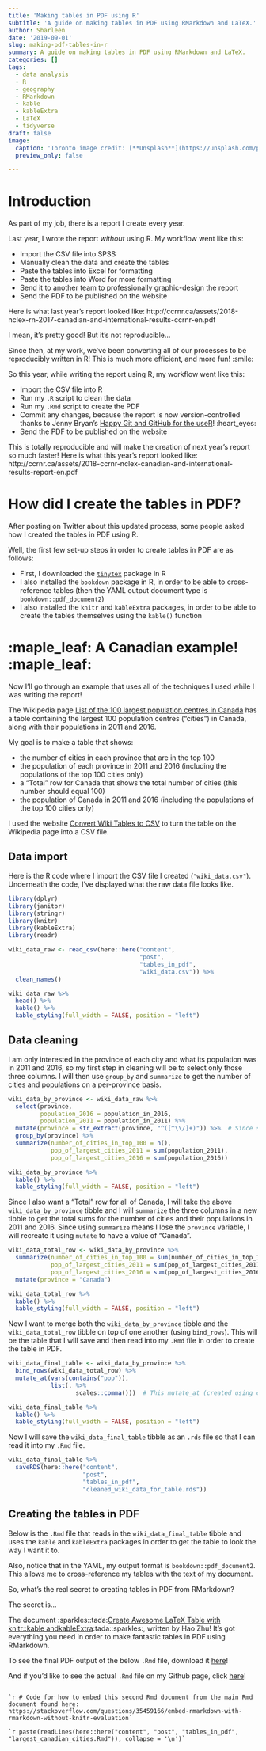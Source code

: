 ```yaml
---
title: 'Making tables in PDF using R'
subtitle: 'A guide on making tables in PDF using RMarkdown and LaTeX.'
author: Sharleen
date: '2019-09-01'
slug: making-pdf-tables-in-r
summary: A guide on making tables in PDF using RMarkdown and LaTeX.
categories: []
tags:
  - data analysis
  - R
  - geography
  - RMarkdown
  - kable
  - kableExtra
  - LaTeX
  - tidyverse
draft: false
image:
  caption: 'Toronto image credit: [**Unsplash**](https://unsplash.com/photos/qlKaN7eqay8)'
  preview_only: false

---
```


# Introduction

As part of my job, there is a report I create every year.

Last year, I wrote the report *without* using R. My workflow went like this:

- Import the CSV file into SPSS
- Manually clean the data and create the tables
- Paste the tables into Excel for formatting
- Paste the tables into Word for more formatting
- Send it to another team to professionally graphic-design the report
- Send the PDF to be published on the website

Here is what last year's report looked like: http://ccrnr.ca/assets/2018-nclex-rn-2017-canadian-and-international-results-ccrnr-en.pdf

I mean, it's pretty good! But it's not reproducible...

Since then, at my work, we've been converting all of our processes to be reproducibly written in R! This is much more efficient, and more fun! :smile:

So this year, while writing the report using R, my workflow went like this:

- Import the CSV file into R
- Run my `.R` script to clean the data
- Run my `.Rmd` script to create the PDF
- Commit any changes, because the report is now version-controlled thanks to Jenny Bryan's [Happy Git and GitHub for the useR](https://happygitwithr.com/)! :heart_eyes:
- Send the PDF to be published on the website

This is totally reproducible and will make the creation of next year's report so much faster! Here is what this year's report looked like: http://ccrnr.ca/assets/2018-ccrnr-nclex-canadian-and-international-results-report-en.pdf

# How did I create the tables in PDF?

After posting on Twitter about this updated process, some people asked how I created the tables in PDF using R.

Well, the first few set-up steps in order to create tables in PDF are as follows:

- First, I downloaded the [`tinytex`](https://yihui.name/tinytex/) package in R
- I also installed the `bookdown` package in R, in order to be able to cross-reference tables (then the YAML output document type is `bookdown::pdf_document2`)
- I also installed the `knitr` and `kableExtra` packages, in order to be able to create the tables themselves using the `kable()` function

# :maple_leaf: A Canadian example! :maple_leaf:

Now I'll go through an example that uses all of the techniques I used while I was writing the report!

The Wikipedia page [List of the 100 largest population centres in Canada](https://en.wikipedia.org/wiki/List_of_the_100_largest_population_centres_in_Canada) has a table containing the largest 100 population centres ("cities") in Canada, along with their populations in 2011 and 2016.

My goal is to make a table that shows:

- the number of cities in each province that are in the top 100
- the population of each province in 2011 and 2016 (including the populations of the top 100 cities only)
- a "Total" row for Canada that shows the total number of cities (this number should equal 100)
- the population of Canada in 2011 and 2016 (including the populations of the top 100 cities only)

I used the website [Convert Wiki Tables to CSV](https://wikitable2csv.ggor.de/) to turn the table on the Wikipedia page into a CSV file.

## Data import

Here is the R code where I import the CSV file I created (`"wiki_data.csv"`). Underneath the code, I've displayed what the raw data file looks like.

```r

library(dplyr)
library(janitor)
library(stringr)
library(knitr)
library(kableExtra)
library(readr)

wiki_data_raw <- read_csv(here::here("content",
                                     "post",
                                     "tables_in_pdf",
                                     "wiki_data.csv")) %>%
  clean_names()

wiki_data_raw %>%
  head() %>%
  kable() %>%
  kable_styling(full_width = FALSE, position = "left")

```

## Data cleaning

I am only interested in the province of each city and what its population was in 2011 and 2016, so my first step in cleaning will be to select only those three columns. I will then use `group_by` and `summarize` to get the number of cities and populations on a per-province basis.

```r

wiki_data_by_province <- wiki_data_raw %>%
  select(province,
         population_2016 = population_in_2016,
         population_2011 = population_in_2011) %>%
  mutate(province = str_extract(province, "^([^\\/]+)")) %>%  # Since some provinces were actually two provinces put together (e.g., "Alberta/Saskatchewan"), I used regex code from this website (https://www.perlmonks.org/?node_id=908348) to get everything before the first forward slash in the string
  group_by(province) %>%
  summarize(number_of_cities_in_top_100 = n(),
            pop_of_largest_cities_2011 = sum(population_2011),
            pop_of_largest_cities_2016 = sum(population_2016))

wiki_data_by_province %>%
  kable() %>%
  kable_styling(full_width = FALSE, position = "left")

```

Since I also want a "Total" row for all of Canada, I will take the above `wiki_data_by_province` tibble and I will `summarize` the three columns in a new tibble to get the total sums for the number of cities and their populations in 2011 and 2016. Since using `summarize` means I lose the `province` variable, I will recreate it using `mutate` to have a value of "Canada".

```r

wiki_data_total_row <- wiki_data_by_province %>%
  summarize(number_of_cities_in_top_100 = sum(number_of_cities_in_top_100),
            pop_of_largest_cities_2011 = sum(pop_of_largest_cities_2011),
            pop_of_largest_cities_2016 = sum(pop_of_largest_cities_2016)) %>%
  mutate(province = "Canada")

wiki_data_total_row %>%
  kable() %>%
  kable_styling(full_width = FALSE, position = "left")

```

Now I want to merge both the `wiki_data_by_province` tibble and the `wiki_data_total_row` tibble on top of one another (using `bind_rows`). This will be the table that I will save and then read into my `.Rmd` file in order to create the table in PDF.

```r

wiki_data_final_table <- wiki_data_by_province %>%
  bind_rows(wiki_data_total_row) %>%
  mutate_at(vars(contains("pop")),
            list(. %>%
                   scales::comma()))  # This mutate_at (created using code from https://suzan.rbind.io/2018/02/dplyr-tutorial-2/#mutate-at-to-change-specific-columns) converts all variables containing the word "pop" to have commas separating the thousands.

wiki_data_final_table %>%
  kable() %>%
  kable_styling(full_width = FALSE, position = "left")

```

Now I will save the `wiki_data_final_table` tibble as an `.rds` file so that I can read it into my `.Rmd` file.

```r

wiki_data_final_table %>%
  saveRDS(here::here("content",
                     "post",
                     "tables_in_pdf",
                     "cleaned_wiki_data_for_table.rds"))

```

## Creating the tables in PDF

Below is the `.Rmd` file that reads in the `wiki_data_final_table` tibble and uses the `kable` and `kableExtra` packages in order to get the table to look the way I want it to.

Also, notice that in the YAML, my output format is `bookdown::pdf_document2`. This allows me to cross-reference my tables with the text of my document.

So, what's the real secret to creating tables in PDF from RMarkdown?

The secret is...

The document :sparkles::tada:[Create Awesome LaTeX Table with knitr::kable andkableExtra](https://haozhu233.github.io/kableExtra/awesome_table_in_pdf.pdf):tada::sparkles:, written by Hao Zhu! It's got everything you need in order to make fantastic tables in PDF using RMarkdown.

To see the final PDF output of the below `.Rmd` file, download it [here](https://github.com/sharleenw/my_blog/blob/master/content/post/tables_in_pdf/largest_canadian_cities.pdf)!

And if you'd like to see the actual `.Rmd` file on my Github page, click [here](https://github.com/sharleenw/my_blog/blob/master/content/post/tables_in_pdf/largest_canadian_cities.Rmd)!

````

`r # Code for how to embed this second Rmd document from the main Rmd document found here: https://stackoverflow.com/questions/35459166/embed-rmarkdown-with-rmarkdown-without-knitr-evaluation`

`r paste(readLines(here::here("content", "post", "tables_in_pdf", "largest_canadian_cities.Rmd")), collapse = '\n')`

````

